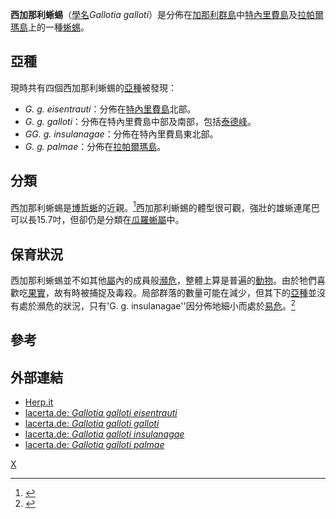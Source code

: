{{Speciesbox
| taxon = Gallotia galloti
| binomial_authority = Oudart, 1839
| image = Eidechsen Teide.jpg
| image_caption = 西加那利蜥蜴的亞種''Gallotia galloti galloti''
| status = LC
| status_system = iucn3.1
| status_ref = <ref name=iucn>{{IUCN2009|assessors=Jose Antonio Mateo Miras, Valentin Pérez-Mellado, Iñigo Martínez-Solano|year=2008|title=Gallotia galloti|id=61504|downloaded=2009-10-18}}</ref>
| subdivision_ranks = [[亞種|亞種]]
| subdivision =
* ''G. g. eisentrauti'' 
* ''G. g. galloti'' 
* ''G. g. insulanagae'' 
* ''G. g. palmae'' 
}}

'''西加那利蜥蜴'''（[[學名|學名]]''Gallotia galloti''）是分佈在[[加那利群島|加那利群島]]中[[特內里費島|特內里費島]]及[[拉帕爾瑪島|拉帕爾瑪島]]上的一種[[蜥蜴|蜥蜴]]。

==亞種==
現時共有四個西加那利蜥蜴的[[亞種|亞種]]被發現：
* ''G. g. eisentrauti''：分佈在[[特內里費島|特內里費島]]北部。
* ''G. g. galloti''：分佈在特內里費島中部及南部，包括[[泰德峰|泰德峰]]。
* ''GG. g. insulanagae''：分佈在特內里費島東北部。
* ''G. g. palmae''：分佈在[[拉帕爾瑪島|拉帕爾瑪島]]。

==分類==
西加那利蜥蜴是[[博哲蜥|博哲蜥]]的近親。<ref name=Maca-Meyer2003>{{Cite journal en|author=Maca-Meyer, N.; Carranza, S.; Rando, J.C.; Arnold, E.N. & Cabrera, V.M.|year=2003|title=Status and relationships of the extinct giant Canary Island lizard ''Gallotia goliath'' (Reptilia: Lacertidae), assessed using ancient mtDNA from its mummified remains|journal=Biol. J. Linn. Soc.|volume=80|issue=4|pages=659–70|doi=10.1111/j.1095-8312.2003.00265.x}}</ref>西加那利蜥蜴的體型很可觀，強壯的雄蜥連尾巴可以長15.7吋，但卻仍是分類在[[瓜羅蜥屬|瓜羅蜥屬]]中。

==保育狀況==
西加那利蜥蜴並不如其他[[屬|屬]]內的成員般[[瀕危|瀕危]]，整體上算是普遍的[[動物|動物]]。由於牠們喜歡吃[[果實|果實]]，故有時被捕捉及毒殺。局部群落的數量可能在減少，但其下的[[亞種|亞種]]並沒有處於瀕危的狀況，只有'G. g. insulanagae''因分佈地細小而處於[[易危|易危]]。<ref name=Blanco1992>{{Cite book en|author=Blanco, Juan Carlos & González, José Luis (eds.)|year=1992|url=http://www.mma.es/portal/secciones/biodiversidad/especies_amenazadas/vertebrados/libro_rojo_vert/libro_rojo_vertebrados.htm|title=Libro rojo de los vertebrados de España|publisher=ICONA|location=Madrid|access-date=2009-10-18|archive-url=https://web.archive.org/web/20090922050218/http://www.mma.es/portal/secciones/biodiversidad/especies_amenazadas/vertebrados/libro_rojo_vert/libro_rojo_vertebrados.htm|archive-date=2009-09-22|dead-url=yes}}</ref>

==參考==
{{reflist}}

==外部連結==
* [http://www.herp.it/indexjs.htm?SpeciesPages/GalloGallo.htm Herp.it] {{Wayback|url=http://www.herp.it/indexjs.htm?SpeciesPages%2FGalloGallo.htm |date=20210514174733 }}
* [http://www.lacerta.de/Seiten_Bildarchiv/Gallotia_g_eisentrauti_(Bilder)-wild-1.html lacerta.de: ''Gallotia galloti eisentrauti'']{{dead link|date=2018年4月 |bot=InternetArchiveBot |fix-attempted=yes }}
* [http://www.lacerta.de/Seiten_Bildarchiv/Gallotia_g_galloti_(Bilder)-wild-1.html lacerta.de: ''Gallotia galloti galloti'']{{dead link|date=2018年4月 |bot=InternetArchiveBot |fix-attempted=yes }}
* [https://web.archive.org/web/20090520142433/http://www.lacerta.de/Seiten_Bildarchiv/Gallotia_g_insulanagae_(Bilder).html lacerta.de: ''Gallotia galloti insulanagae'']
* [http://www.lacerta.de/Seiten_Bildarchiv/Gallotia_g_palmae_(Bilder)-wild-1.html lacerta.de: ''Gallotia galloti palmae'']{{dead link|date=2018年4月 |bot=InternetArchiveBot |fix-attempted=yes }}
{{Taxonbar}}
[[Category:瓜羅蜥屬|X]]